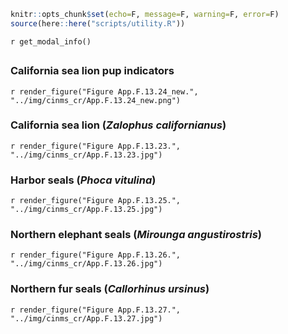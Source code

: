 ```r
knitr::opts_chunk$set(echo=F, message=F, warning=F, error=F)
source(here::here("scripts/utility.R"))
```

`r get_modal_info()`

## {.tabset}

### California sea lion pup indicators 

`r render_figure("Figure App.F.13.24_new.", "../img/cinms_cr/App.F.13.24_new.png")`

### California sea lion (_Zalophus californianus_)

`r render_figure("Figure App.F.13.23.", "../img/cinms_cr/App.F.13.23.jpg")`

### Harbor seals (_Phoca vitulina_)

`r render_figure("Figure App.F.13.25.", "../img/cinms_cr/App.F.13.25.jpg")`

### Northern elephant seals (_Mirounga angustirostris_)

`r render_figure("Figure App.F.13.26.", "../img/cinms_cr/App.F.13.26.jpg")`

### Northern fur seals (_Callorhinus ursinus_)

`r render_figure("Figure App.F.13.27.", "../img/cinms_cr/App.F.13.27.jpg")`
